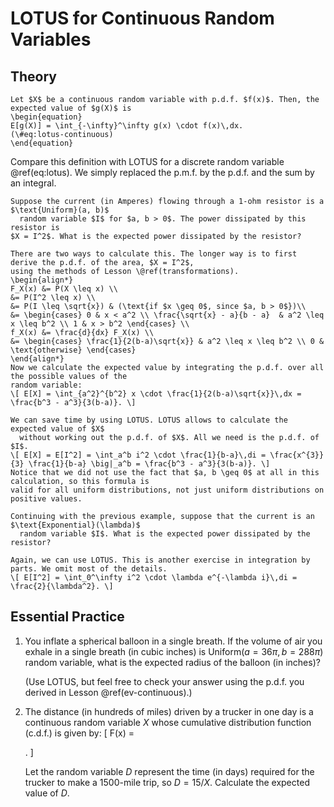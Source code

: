 # LOTUS for Continuous Random Variables {#lotus-continuous}
  
## Theory {-}

```definition
Let $X$ be a continuous random variable with p.d.f. $f(x)$. Then, the 
expected value of $g(X)$ is 
\begin{equation}
E[g(X)] = \int_{-\infty}^\infty g(x) \cdot f(x)\,dx.
(\#eq:lotus-continuous)
\end{equation}
```
Compare this definition with LOTUS for a discrete random 
variable \@ref(eq:lotus). We simply replaced the p.m.f. by the p.d.f. and 
the sum by an integral.

```example
Suppose the current (in Amperes) flowing through a 1-ohm resistor is a $\text{Uniform}(a, b)$ 
  random variable $I$ for $a, b > 0$. The power dissipated by this resistor is 
$X = I^2$. What is the expected power dissipated by the resistor?

There are two ways to calculate this. The longer way is to first derive the p.d.f. of the area, $X = I^2$, 
using the methods of Lesson \@ref(transformations).
\begin{align*}
F_X(x) &= P(X \leq x) \\
&= P(I^2 \leq x) \\
&= P(I \leq \sqrt{x}) & (\text{if $x \geq 0$, since $a, b > 0$})\\
&= \begin{cases} 0 & x < a^2 \\ \frac{\sqrt{x} - a}{b - a}  & a^2 \leq x \leq b^2 \\ 1 & x > b^2 \end{cases} \\
f_X(x) &= \frac{d}{dx} F_X(x) \\
&= \begin{cases} \frac{1}{2(b-a)\sqrt{x}} & a^2 \leq x \leq b^2 \\ 0 & \text{otherwise} \end{cases}
\end{align*}
Now we calculate the expected value by integrating the p.d.f. over all the possible values of the 
random variable:
\[ E[X] = \int_{a^2}^{b^2} x \cdot \frac{1}{2(b-a)\sqrt{x}}\,dx = \frac{b^3 - a^3}{3(b-a)}. \]

We can save time by using LOTUS. LOTUS allows to calculate the expected value of $X$ 
  without working out the p.d.f. of $X$. All we need is the p.d.f. of $I$.
\[ E[X] = E[I^2] = \int_a^b i^2 \cdot \frac{1}{b-a}\,di = \frac{x^{3}}{3} \frac{1}{b-a} \big|_a^b = \frac{b^3 - a^3}{3(b-a)}. \]
Notice that we did not use the fact that $a, b \geq 0$ at all in this calculation, so this formula is 
valid for all uniform distributions, not just uniform distributions on positive values.
```

```example
Continuing with the previous example, suppose that the current is an $\text{Exponential}(\lambda)$ 
  random variable $I$. What is the expected power dissipated by the resistor?
  
Again, we can use LOTUS. This is another exercise in integration by parts. We omit most of the details.
\[ E[I^2] = \int_0^\infty i^2 \cdot \lambda e^{-\lambda i}\,di = \frac{2}{\lambda^2}. \]
```


## Essential Practice {-}

1. You inflate a spherical balloon in a single breath. If the volume of air you exhale in a 
single breath (in cubic inches) is $\text{Uniform}(a=36\pi, b=288\pi)$ random variable, what 
is the expected radius of the balloon (in inches)? 

    (Use LOTUS, but feel free to check 
your answer using the p.d.f. you derived in Lesson \@ref(ev-continuous).)

2. The distance (in hundreds of miles) driven by a trucker in one day is a continuous
random variable $X$ whose cumulative distribution function (c.d.f.) is given by: 
\[ F(x) = \begin{cases} 0 & x < 0 \\ x^3 / 216 & 0 \leq x \leq 6 \\ 1 & x > 6 \end{cases}. \]

    Let the random variable $D$ represent the time (in days) required for the trucker 
    to make a 1500-mile trip, so $D = 15 / X$. Calculate the expected value of $D$.

